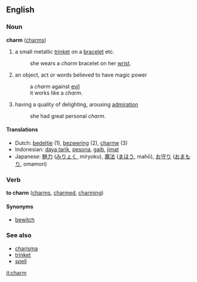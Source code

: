 ==English==
=== Noun ===
'''charm''' ([[charms]])

#a small metallic [[trinket]] on a [[bracelet]] etc.
#:she wears a ''charm'' bracelet on her [[wrist]].
#an object, act or words believed to have magic power
#:a ''charm'' against [[evil]]
#:it works like a ''charm''.
#having a quality of delighting, arousing [[admiration]]
#:she had great personal ''charm''.

==== Translations ====
*Dutch: [[bedeltje]] (1), [[bezwering]] (2), [[charme]] (3)
*Indonesian: [[daya tarik]], [[pesona]], [[gaib]], [[jimat]]
*Japanese: [[魅力]] ([[みりょく]], miryoku), [[魔法]] ([[まほう]], mahō), [[お守り]] ([[おまもり]], omamori)

===Verb===
'''to charm''' ([[charms]], [[charmed]], [[charming]])

====Synonyms====
*[[bewitch]]

=== See also ===
*[[charisma]]
*[[trinket]]
*[[spell]]

[[it:charm]]